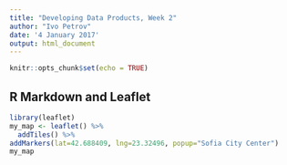 ---
title: "Developing Data Products, Week 2"
author: "Ivo Petrov"
date: '4 January 2017'
output: html_document
---

```{r setup, include=FALSE}
knitr::opts_chunk$set(echo = TRUE)
```

## R Markdown and Leaflet


```{r, echo=FALSE}
library(leaflet)
my_map <- leaflet() %>%
  addTiles() %>%
addMarkers(lat=42.688409, lng=23.32496, popup="Sofia City Center")
my_map
```

